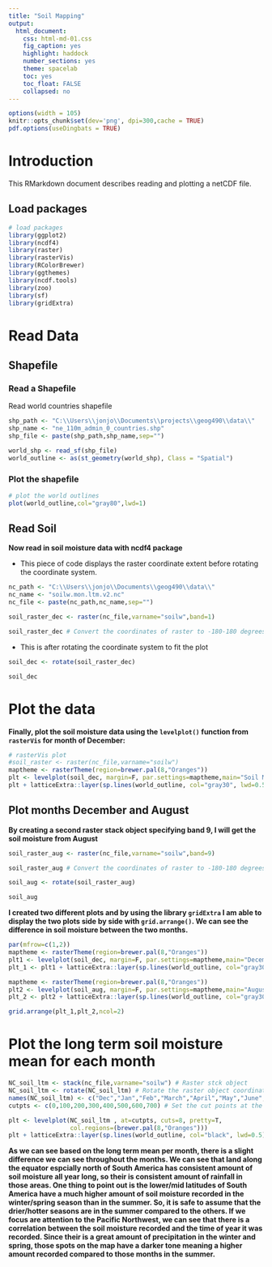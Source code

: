 ```yaml
---
title: "Soil Mapping"
output:
  html_document:
    css: html-md-01.css
    fig_caption: yes
    highlight: haddock
    number_sections: yes
    theme: spacelab
    toc: yes
    toc_float: FALSE
    collapsed: no
---
```


```r
options(width = 105)
knitr::opts_chunk$set(dev='png', dpi=300,cache = TRUE)
pdf.options(useDingbats = TRUE)
```

# Introduction #
This RMarkdown document describes reading and plotting a netCDF file.

## Load packages ##
```r
# load packages
library(ggplot2)
library(ncdf4)
library(raster)
library(rasterVis)
library(RColorBrewer)
library(ggthemes)
library(ncdf.tools)
library(zoo)
library(sf)
library(gridExtra)
```
# Read Data #
## Shapefile ##
### Read a Shapefile ###
Read world countries shapefile
```r
shp_path <- "C:\\Users\\jonjo\\Documents\\projects\\geog490\\data\\"
shp_name <- "ne_110m_admin_0_countries.shp"
shp_file <- paste(shp_path,shp_name,sep="")

world_shp <- read_sf(shp_file)
world_outline <- as(st_geometry(world_shp), Class = "Spatial")
```
### Plot the shapefile ###
```r
# plot the world outlines
plot(world_outline,col="gray80",lwd=1)
```

## Read Soil ##
**Now read in soil moisture data with ncdf4 package**

+ This piece of code displays the raster coordinate extent before rotating the coordinate system.
```r
nc_path <- "C:\\Users\\jonjo\\Documents\\geog490\\data\\"
nc_name <- "soilw.mon.ltm.v2.nc"
nc_file <- paste(nc_path,nc_name,sep="")

soil_raster_dec <- raster(nc_file,varname="soilw",band=1)

soil_raster_dec # Convert the coordinates of raster to -180-180 degrees
```

+ This is after rotating the coordinate system to fit the plot


```r
soil_dec <- rotate(soil_raster_dec)

soil_dec
```

# Plot the data #
**Finally, plot the soil moisture data using the `levelplot()` function from `rasterVis` for month of December:**
```r
# rasterVis plot
#soil_raster <- raster(nc_file,varname="soilw")
maptheme <- rasterTheme(region=brewer.pal(8,"Oranges"))
plt <- levelplot(soil_dec, margin=F, par.settings=maptheme,main="Soil Moisture mean for December")
plt + latticeExtra::layer(sp.lines(world_outline, col="gray30", lwd=0.5))
```

## Plot months December and August ##
**By creating a second raster stack object specifying band 9, I will get the soil moisture from August**

```r
soil_raster_aug <- raster(nc_file,varname="soilw",band=9)

soil_raster_aug # Convert the coordinates of raster to -180-180 degrees
```


```r
soil_aug <- rotate(soil_raster_aug)

soil_aug
```


**I created two different plots and by using the library `gridExtra` I am able to display the two plots side by side with `grid.arrange()`. We can see the difference in soil moisture between the two months.**
```r
par(mfrow=c(1,2))
maptheme <- rasterTheme(region=brewer.pal(8,"Oranges"))
plt1 <- levelplot(soil_dec, margin=F, par.settings=maptheme,main="December mean Soil Moisture")
plt_1 <- plt1 + latticeExtra::layer(sp.lines(world_outline, col="gray30", lwd=0.5))

maptheme <- rasterTheme(region=brewer.pal(8,"Oranges"))
plt2 <- levelplot(soil_aug, margin=F, par.settings=maptheme,main="August mean Soil Moisture")
plt_2 <- plt2 + latticeExtra::layer(sp.lines(world_outline, col="gray30", lwd=0.5))

grid.arrange(plt_1,plt_2,ncol=2)
```


# Plot the long term soil moisture mean for each month #
```r
NC_soil_ltm <- stack(nc_file,varname="soilw") # Raster stck object
NC_soil_ltm <- rotate(NC_soil_ltm) # Rotate the raster object coordinates
names(NC_soil_ltm) <- c("Dec","Jan","Feb","March","April","May","June","July","August","September","October","November")
cutpts <- c(0,100,200,300,400,500,600,700) # Set the cut points at the range of values of the dataset'

plt <- levelplot(NC_soil_ltm , at=cutpts, cuts=8, pretty=T, 
                 col.regions=(brewer.pal(8,"Oranges")))
plt + latticeExtra::layer(sp.lines(world_outline, col="black", lwd=0.5))
```
**As we can see based on the long term mean per month, there is a slight difference we can see throughout the months. We can see that land along the equator espcially north of South America has consistent amount of soil moisture all year long, so their is consistent amount of rainfall in those areas. One thing to point out is the lower/mid latitudes of South America have a much higher amount of soil moisture recorded in the winter/spring season than in the summer. So, it is safe to assume that the drier/hotter seasons are in the summer compared to the others. If we focus are attention to the Pacific Northwest, we can see that there is a correlation between the soil moisture recorded and the time of year it was recorded. Since their is a great amount of precipitation in the winter and spring, those spots on the map have a darker tone meaning a higher amount recorded compared to those months in the summer.**
